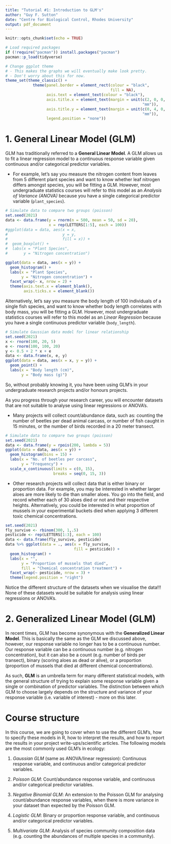 ```yaml
---
title: "Tutorial #1: Introduction to GLM's"
author: "Guy F. Sutton"
date: "Centre for Biological Control, Rhodes University"
output: pdf_document
---
```


```r
knitr::opts_chunk$set(echo = TRUE)

# Load required packages
if (!require("pacman")) install.packages("pacman")
pacman::p_load(tidyverse) 

# Change ggplot theme
# - This makes the graphs we will eventually make look pretty. 
# - Don't worry about this for now. 
theme_set(theme_classic() +
            theme(panel.border = element_rect(colour = "black", 
                                              fill = NA),
                  axis.text = element_text(colour = "black"),
                  axis.title.x = element_text(margin = unit(c(2, 0, 0, 0), 
                                                            "mm")),
                  axis.title.y = element_text(margin = unit(c(0, 4, 0, 0), 
                                                            "mm")),
                  legend.position = "none"))
```

# 1. General Linear Model (GLM)

GLM has traditionally referred to a **General Linear Model**. A GLM allows us to fit a linear regression model to a continuous response variable given continuous and/or categorical predictor variables. 

- For example, let's say you measure the nitrogen content from leaves from 5 different plant species and want to know whether leaf nitrogen differs amongst species, you will be fitting a GLM. However, most undergraduate statistics courses will refer to this model as an *Analysis of Variance (ANOVA)* because you have a single categorical predictor variable (`plant_species`). 

```r
# Simulate data to compare two groups (poisson) 
set.seed(2021)             
data <- data.frame(y = rnorm(n = 500, mean = 50, sd = 20),
                   x = rep(LETTERS[1:5], each = 100))
#ggplot(data = data, aes(x = x,
#                        y = y,
#                        fill = x)) +
#  geom_boxplot() +
#  labs(x = "Plant Species",
#       y = "Nitrogen concentration")

ggplot(data = data, aes(x = y)) +
  geom_histogram() +
  labs(x = "Plant Species",
       y = "Nitrogen concentration") + 
  facet_wrap(~ x, nrow = 2) +
  theme(axis.text.x = element_blank(),
        axis.ticks.x = element_blank())
```

\pagebreak

Alternatively, let's say you measure the body length of 100 individuals of a single fish species, and want to know whether body length correlates with body mass, you will be fitting a GLM. However, most undergraduate statistics courses will refer to this model as an *Linear Regression* because you have a single continuous predictor variable (`body_length`). 

```r
# Simulate Gaussian data model for linear relationship
set.seed(2021)             
x <- rnorm(100, 20, 5)          
e <- rnorm(100, 100, 20)    
y <- 0.5 + 2 * x + e  
data <- data.frame(x, e, y)
ggplot(data = data, aes(x = x, y = y)) +
  geom_point() + 
  labs(x = "Body length (cm)",
       y = "Body mass (g)")
```

So, without probably knowing it, you have been using GLM's in your undergraduate research projects and/or honours projects. 

\pagebreak

As you progress through your research career, you will encounter datasets that are not suitable to analyse using linear regressions or ANOVA's. 

- Many projects will collect count/abundance data, such as: counting the number of beetles per dead animal carcass, or number of fish caught in 15 minutes, or the number of birds recorded in a 20 meter transect. 


```r
# Simulate data to compare two groups (poisson) 
set.seed(2021)             
data <- data.frame(y = rpois(200, lambda = 5))
ggplot(data = data, aes(x = y)) +
  geom_histogram(bins = 15) +
  labs(x = "No. of beetles per carcass",
       y = "Frequency") + 
  scale_x_continuous(limits = c(0, 15),
                     breaks = seq(0, 15, 3))
```

\pagebreak

- Other research projects will collect data that is either binary or proportion data. For example, you may be interested in whether larger aloes are more likely to die than smaller aloes. You go into the field, and record whether each of 30 aloes died or not and their respective heights. Alternatively, you could be interested in what proportion of mussels in your experimental buckets died when applying 3 different toxic chemical concentrations. 

```r
set.seed(2021)             
fly_survive <- rbinom(300, 1,.5)
pesticide <- rep(LETTERS[1:3], each = 100)
data <- data.frame(fly_survive, pesticide) 
data %>% ggplot(data = ., aes(x = fly_survive,
                              fill = pesticide)) +
  geom_histogram() +
  labs(x = "",
       y = "Proportion of mussels that died",
       fill = "Chemical concentration treatment") +
  facet_wrap(~ pesticide, nrow = 3) +
  theme(legend.position = "right")
```

Notice the different structure of the datasets when we visualise the data!!! None of these datasets would be suitable for analysis using linear regressions or ANOVA's.

\pagebreak

# 2. Generalized Linear Model (GLM)

In recent times, GLM has become synonymous with the **Generalized Linear Model**. This is basically the same as the GLM we discussed above, however, our response variable no longer has to be a continuous number. Our response variable can be a continuous number (e.g. nitrogen concentration), but it can also be a count (e.g. number of birds per transect), binary (scoring aloes as dead or alive), or a proportion (proportion of mussels that died at different chemical concentrations). 

As such, **GLM** is an umbrella term for many different statistical models, with the general structure of trying to explain some response variable given a single or combination of predictor variables. The distinction between which GLM to choose largely depends on the structure and variance of your response variable (i.e. variable of interest) - more on this later. 

# Course structure 

In this course, we are going to cover when to use the different GLM's, how to specify these models in R, how to interpret the results, and how to report the results in your project write-ups/scientific articles. The following models are the most commonly used GLM's in ecology:

(1) *Gaussian GLM* (same as ANOVA/linear regression): Continuous response variable, and continuous and/or categorical predictor variables. 

(2) *Poisson GLM*: Count/abundance response variable, and continuous and/or categorical predictor variables. 

(3) *Negative Binomial GLM*: An extension to the Poisson GLM for analysing count/abundance response variables, when there is more variance in your dataset than expected by the Poisson GLM.

(4) *Logistic GLM*: Binary or proportion response variable, and continuous and/or categorical predictor variables. 

(5) *Multivariate GLM*: Analysis of species community composition data (e.g. counting the abundances of multiple species in a community). 













